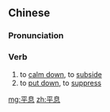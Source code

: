 ==Chinese==
{{zh-forms}}

===Pronunciation===
{{zh-pron
|m=píng息
|c=ping4 sik1
|h=pfs=phìn-sit
|mn=qz:pêng-siak/tw,xm:pêng-sek/zz:pêng-sit
|cat=v
}}

===Verb===
{{zh-verb}}

# to [[calm down]], to [[subside]]
# to [[put down]], to [[suppress]]

[[mg:平息]]
[[zh:平息]]